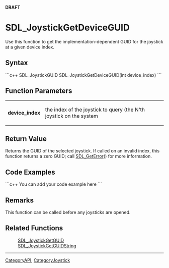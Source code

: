 <span color="red">'''DRAFT'''</span>

= SDL_JoystickGetDeviceGUID =
Use this function to get the implementation-dependent GUID for the joystick at a given device index.



== Syntax ==
```c++
SDL_JoystickGUID SDL_JoystickGetDeviceGUID(int device_index)
```


== Function Parameters ==
{|
|'''device_index'''
|the index of the joystick to query (the N'th joystick on the system
|}


== Return Value ==
Returns the GUID of the selected joystick.  If called on an invalid index, this function returns a zero GUID; call [[SDL_GetError]]() for more information.


== Code Examples ==
```c++
You can add your code example here
```


== Remarks ==
This function can be called before any joysticks are opened.


== Related Functions ==
:[[SDL_JoystickGetGUID]]
:[[SDL_JoystickGetGUIDString]]

----
[[CategoryAPI]], [[CategoryJoystick]]
